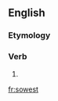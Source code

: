==English==

===Etymology===
{{suffix|sow|est|lang=en}}

===Verb===
{{head|en|verb form}}

# {{en-archaic second-person singular of|sow}}

[[fr:sowest]]